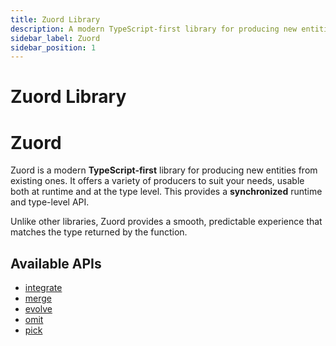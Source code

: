 ```yaml
---
title: Zuord Library
description: A modern TypeScript-first library for producing new entities from existing ones, usable at both runtime and type level.
sidebar_label: Zuord
sidebar_position: 1
---
```


# Zuord Library

# Zuord

Zuord is a modern **TypeScript-first** library for producing new entities from existing ones. It offers a variety of producers to suit your needs, usable both at runtime and at the type level. This provides a **synchronized** runtime and type-level API.

Unlike other libraries, Zuord provides a smooth, predictable experience that matches the type returned by the function.

## Available APIs

- [integrate](./integrate)
- [merge](./merge)
- [evolve](./evolve)
- [omit](./omit)
- [pick](./pick)